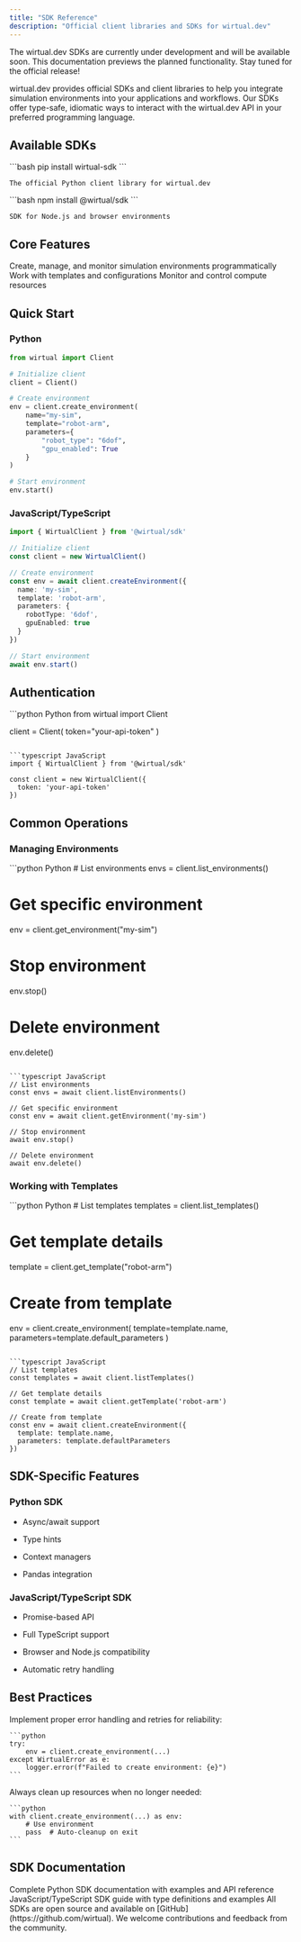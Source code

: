 ```yaml
---
title: "SDK Reference"
description: "Official client libraries and SDKs for wirtual.dev"
---
```


<Note type="warning">
  The wirtual.dev SDKs are currently under development and will be available soon. This documentation previews the planned functionality. Stay tuned for the official release!
</Note>

wirtual.dev provides official SDKs and client libraries to help you integrate simulation environments into your applications and workflows. Our SDKs offer type-safe, idiomatic ways to interact with the wirtual.dev API in your preferred programming language.

## Available SDKs

<CardGroup cols={2}>
  <Card title="Python SDK" icon="python" color="#2563EB" href="/sdk-reference/python">
    ```bash
    pip install wirtual-sdk
    ```

    The official Python client library for wirtual.dev
  </Card>

  <Card title="JavaScript/TypeScript" icon="js" color="#2563EB" href="/sdk-reference/javascript">
    ```bash
    npm install @wirtual/sdk
    ```

    SDK for Node.js and browser environments
  </Card>
</CardGroup>

## Core Features

<CardGroup cols={3}>
  <Card title="Environment Management" icon="cubes" color="#2563EB">
    Create, manage, and monitor simulation environments programmatically
  </Card>

  <Card title="Template Operations" icon="file-code" color="#2563EB">
    Work with templates and configurations
  </Card>

  <Card title="Resource Control" icon="server" color="#2563EB">
    Monitor and control compute resources
  </Card>
</CardGroup>

## Quick Start

### Python

```python
from wirtual import Client

# Initialize client
client = Client()

# Create environment
env = client.create_environment(
    name="my-sim",
    template="robot-arm",
    parameters={
        "robot_type": "6dof",
        "gpu_enabled": True
    }
)

# Start environment
env.start()
```

### JavaScript/TypeScript

```typescript
import { WirtualClient } from '@wirtual/sdk'

// Initialize client
const client = new WirtualClient()

// Create environment
const env = await client.createEnvironment({
  name: 'my-sim',
  template: 'robot-arm',
  parameters: {
    robotType: '6dof',
    gpuEnabled: true
  }
})

// Start environment
await env.start()
```

## Authentication

<CodeGroup>
  ```python Python
  from wirtual import Client

  client = Client(
      token="your-api-token"
  )
  ```

  ```typescript JavaScript
  import { WirtualClient } from '@wirtual/sdk'

  const client = new WirtualClient({
    token: 'your-api-token'
  })
  ```
</CodeGroup>

## Common Operations

### Managing Environments

<CodeGroup>
  ```python Python
  # List environments
  envs = client.list_environments()

  # Get specific environment
  env = client.get_environment("my-sim")

  # Stop environment
  env.stop()

  # Delete environment
  env.delete()
  ```

  ```typescript JavaScript
  // List environments
  const envs = await client.listEnvironments()

  // Get specific environment
  const env = await client.getEnvironment('my-sim')

  // Stop environment
  await env.stop()

  // Delete environment
  await env.delete()
  ```
</CodeGroup>

### Working with Templates

<CodeGroup>
  ```python Python
  # List templates
  templates = client.list_templates()

  # Get template details
  template = client.get_template("robot-arm")

  # Create from template
  env = client.create_environment(
      template=template.name,
      parameters=template.default_parameters
  )
  ```

  ```typescript JavaScript
  // List templates
  const templates = await client.listTemplates()

  // Get template details
  const template = await client.getTemplate('robot-arm')

  // Create from template
  const env = await client.createEnvironment({
    template: template.name,
    parameters: template.defaultParameters
  })
  ```
</CodeGroup>

## SDK-Specific Features

### Python SDK

* Async/await support

* Type hints

* Context managers

* Pandas integration

### JavaScript/TypeScript SDK

* Promise-based API

* Full TypeScript support

* Browser and Node.js compatibility

* Automatic retry handling

## Best Practices

<CardGroup cols={2}>
  <Card title="Error Handling" icon="shield" color="#2563EB">
    Implement proper error handling and retries for reliability:

    ```python
    try:
        env = client.create_environment(...)
    except WirtualError as e:
        logger.error(f"Failed to create environment: {e}")
    ```
  </Card>

  <Card title="Resource Cleanup" icon="broom" color="#2563EB">
    Always clean up resources when no longer needed:

    ```python
    with client.create_environment(...) as env:
        # Use environment
        pass  # Auto-cleanup on exit
    ```
  </Card>
</CardGroup>

## SDK Documentation

<CardGroup cols={2}>
  <Card title="Python Reference" icon="book" color="#2563EB" href="/sdk-reference/python">
    Complete Python SDK documentation with examples and API reference
  </Card>

  <Card title="JavaScript/TypeScript Reference" icon="book" color="#2563EB" href="/sdk-reference/javascript">
    JavaScript/TypeScript SDK guide with type definitions and examples
  </Card>
</CardGroup>

<Note>
  All SDKs are open source and available on [GitHub](https://github.com/wirtual). We welcome contributions and feedback from the community.
</Note>